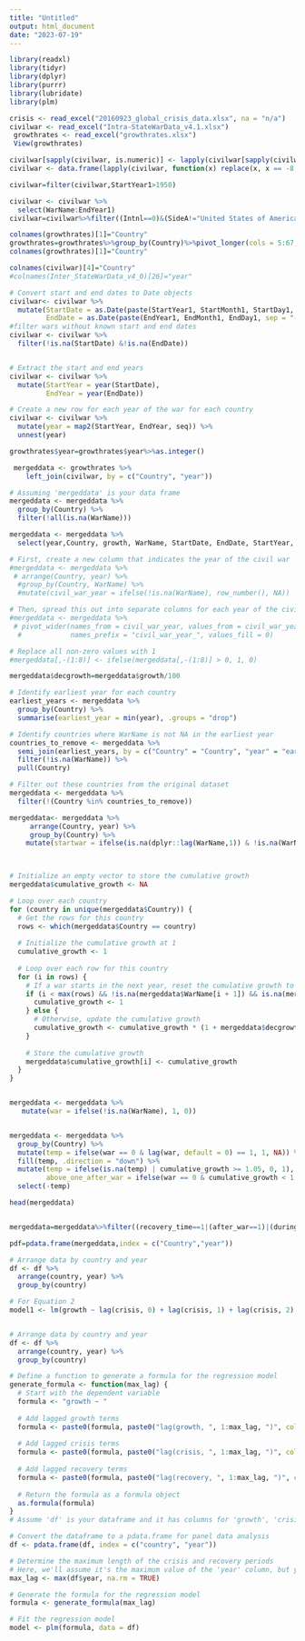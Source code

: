 ```yaml
---
title: "Untitled"
output: html_document
date: "2023-07-19"
---
```

```r
library(readxl)
library(tidyr)
library(dplyr)
library(purrr)
library(lubridate)
library(plm)
```

```r
crisis <- read_excel("20160923_global_crisis_data.xlsx", na = "n/a")
civilwar <- read_excel("Intra-StateWarData_v4.1.xlsx")
 growthrates <- read_excel("growthrates.xlsx")
 View(growthrates)
```
```r
civilwar[sapply(civilwar, is.numeric)] <- lapply(civilwar[sapply(civilwar, is.numeric)], function(x) replace(x, x == -8, NA))
civilwar <- data.frame(lapply(civilwar, function(x) replace(x, x == -8, NA)))


```
```r
civilwar=filter(civilwar,StartYear1>1950)
```
```r
civilwar <- civilwar %>%
  select(WarName:EndYear1)
civilwar=civilwar%>%filter((Intnl==0)&(SideA!="United States of America"&SideA!="france")&(WarName!="Africa's World War"))
```


```r
colnames(growthrates)[1]="Country"
growthrates=growthrates%>%group_by(Country)%>%pivot_longer(cols = 5:67,names_to = "year",values_to = "growth")%>%drop_na()
colnames(growthrates)[1]="Country"
```
```r
colnames(civilwar)[4]="Country"
#colnames(Inter_StateWarData_v4_0)[26]="year"

```

```r

# Convert start and end dates to Date objects
civilwar<- civilwar %>%
  mutate(StartDate = as.Date(paste(StartYear1, StartMonth1, StartDay1, sep = "-"), format = "%Y-%m-%d"),
         EndDate = as.Date(paste(EndYear1, EndMonth1, EndDay1, sep = "-"), format = "%Y-%m-%d"))
#filter wars without known start and end dates 
civilwar <- civilwar %>%
  filter(!is.na(StartDate) &!is.na(EndDate))



```
```r
# Extract the start and end years
civilwar <- civilwar %>%
  mutate(StartYear = year(StartDate),
         EndYear = year(EndDate))

# Create a new row for each year of the war for each country
civilwar <- civilwar %>%
  mutate(year = map2(StartYear, EndYear, seq)) %>%
  unnest(year)
```


```r
growthrates$year=growthrates$year%>%as.integer()

 mergeddata <- growthrates %>%
    left_join(civilwar, by = c("Country", "year"))

```
```r
# Assuming 'mergeddata' is your data frame
mergeddata <- mergeddata %>%
  group_by(Country) %>%
  filter(!all(is.na(WarName)))
```
```r

mergeddata <- mergeddata %>%
  select(year,Country, growth, WarName, StartDate, EndDate, StartYear, EndYear)

```


```r


# First, create a new column that indicates the year of the civil war
#mergeddata <- mergeddata %>%
 # arrange(Country, year) %>%
  #group_by(Country, WarName) %>%
  #mutate(civil_war_year = ifelse(!is.na(WarName), row_number(), NA))

# Then, spread this out into separate columns for each year of the civil war
#mergeddata <- mergeddata %>%
 # pivot_wider(names_from = civil_war_year, values_from = civil_war_year,
  #            names_prefix = "civil_war_year_", values_fill = 0)

# Replace all non-zero values with 1
#mergeddata[,-(1:8)] <- ifelse(mergeddata[,-(1:8)] > 0, 1, 0)

```
```r
mergeddata$decgrowth=mergeddata$growth/100
```
```r
# Identify earliest year for each country
earliest_years <- mergeddata %>%
  group_by(Country) %>%
  summarise(earliest_year = min(year), .groups = "drop")

# Identify countries where WarName is not NA in the earliest year
countries_to_remove <- mergeddata %>%
  semi_join(earliest_years, by = c("Country" = "Country", "year" = "earliest_year")) %>%
  filter(!is.na(WarName)) %>%
  pull(Country)

# Filter out these countries from the original dataset
mergeddata <- mergeddata %>%
  filter(!(Country %in% countries_to_remove))

mergeddata<- mergeddata %>%
     arrange(Country, year) %>%
     group_by(Country) %>%
    mutate(startwar = ifelse(is.na(dplyr::lag(WarName,1)) & !is.na(WarName), 1, 0))

        
```
```r
# Initialize an empty vector to store the cumulative growth
mergeddata$cumulative_growth <- NA

# Loop over each country
for (country in unique(mergeddata$Country)) {
  # Get the rows for this country
  rows <- which(mergeddata$Country == country)
  
  # Initialize the cumulative growth at 1
  cumulative_growth <- 1
  
  # Loop over each row for this country
  for (i in rows) {
    # If a war starts in the next year, reset the cumulative growth to 1
    if (i < max(rows) && !is.na(mergeddata$WarName[i + 1]) && is.na(mergeddata$WarName[i])) {
      cumulative_growth <- 1
    } else {
      # Otherwise, update the cumulative growth
      cumulative_growth <- cumulative_growth * (1 + mergeddata$decgrowth[i])
    }
    
    # Store the cumulative growth
    mergeddata$cumulative_growth[i] <- cumulative_growth
  }
}



```
```r
mergeddata <- mergeddata %>%
   mutate(war = ifelse(!is.na(WarName), 1, 0))


mergeddata <- mergeddata %>%
  group_by(Country) %>%
  mutate(temp = ifelse(war == 0 & lag(war, default = 0) == 1, 1, NA)) %>%
  fill(temp, .direction = "down") %>%
  mutate(temp = ifelse(is.na(temp) | cumulative_growth >= 1.05, 0, 1),
         above_one_after_war = ifelse(war == 0 & cumulative_growth < 1.05 & temp == 1, 1, 0)) %>%
  select(-temp)

head(mergeddata)



```

```r
mergeddata=mergeddata%>%filter((recovery_time==1|(after_war==1)|(during_after_war==1)))
```


```r
pdf=pdata.frame(mergeddata,index = c("Country","year"))
```



```r


# Arrange data by country and year
df <- df %>%
  arrange(country, year) %>%
  group_by(country)

# For Equation 2
model1 <- lm(growth ~ lag(crisis, 0) + lag(crisis, 1) + lag(crisis, 2) + lag(crisis, 3) + lag(crisis, 4), data = df)



```
```r


# Arrange data by country and year
df <- df %>%
  arrange(country, year) %>%
  group_by(country)

# Define a function to generate a formula for the regression model
generate_formula <- function(max_lag) {
  # Start with the dependent variable
  formula <- "growth ~ "
  
  # Add lagged growth terms
  formula <- paste0(formula, paste0("lag(growth, ", 1:max_lag, ")", collapse = " + "), " + ")
  
  # Add lagged crisis terms
  formula <- paste0(formula, paste0("lag(crisis, ", 1:max_lag, ")", collapse = " + "), " + ")
  
  # Add lagged recovery terms
  formula <- paste0(formula, paste0("lag(recovery, ", 1:max_lag, ")", collapse = " + "))
  
  # Return the formula as a formula object
  as.formula(formula)
}
# Assume 'df' is your dataframe and it has columns for 'growth', 'crisis', and 'recovery'

# Convert the dataframe to a pdata.frame for panel data analysis
df <- pdata.frame(df, index = c("country", "year"))

# Determine the maximum length of the crisis and recovery periods
# Here, we'll assume it's the maximum value of the 'year' column, but you might need to adjust this based on your specific dataset
max_lag <- max(df$year, na.rm = TRUE)

# Generate the formula for the regression model
formula <- generate_formula(max_lag)

# Fit the regression model
model <- plm(formula, data = df)

```

